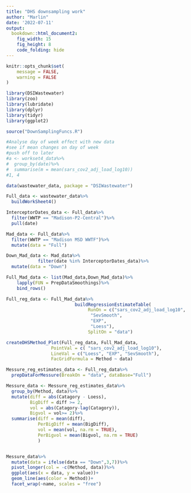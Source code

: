 ```yaml
---
title: "DHS downsampling work"
author: "Marlin"
date: '2022-07-11'
output: 
  bookdown::html_document2: 
    fig_width: 15
    fig_height: 8
    code_folding: hide
---
```



```r
knitr::opts_chunk$set(
	message = FALSE,
	warning = FALSE
)
```

```r
library(DSIWastewater)
library(zoo)
library(lubridate)
library(dplyr)
library(tidyr)
library(ggplot2)
```

```r
source("DownSamplingFuncs.R")
```

```r
#Analyse day of week effect with new data
#see if mean changes on day of week
#push off to later
#a <- workset4_data%>%
#  group_by(date)%>%
#  summarise(m = mean(sars_cov2_adj_load_log10))
#1, 4
```



```r
data(wastewater_data, package = "DSIWastewater")

Full_data <- wastewater_data%>%
  buildWorkSheet4()

InterceptorDates_data <- Full_data%>%
  filter(WWTP == "Madison-P2-Central")%>%
  pull(date)

Mad_data <- Full_data%>%
  filter(WWTP == "Madison MSD WWTF")%>%
  mutate(data = "Full")

Down_Mad_data <- Mad_data%>%
            filter(date %in% InterceptorDates_data)%>%
  mutate(data = "Down")
```

```r
Full_Mad_data <- list(Mad_data,Down_Mad_data)%>%
    lapply(FUN = PrepDataSmoothings)%>%
    bind_rows()

Full_reg_data <- Full_Mad_data%>%
                          buildRegressionEstimateTable(
                               RunOn = c("sars_cov2_adj_load_log10",
                                "SevSmooth",
                                "EXP",
                                "Loess"),
                               SplitOn = "data")

```

```r

createDHSMethod_Plot(Full_reg_data, Full_Mad_data, 
                 PointVal = c( "sars_cov2_adj_load_log10"),
                 LineVal = c("Loess", "EXP", "SevSmooth"),
                 FacGridFormula = Method ~ data)
```


```r


Messure_reg_estimates_data <- Full_reg_data%>%
  prepDataForMessure(BreakOn = "data", dataBase="Full")

Messure_data <- Messure_reg_estimates_data%>%
  group_by(Method, data)%>%
  mutate(diff = abs(Catagory - Loess),
         BigDiff = diff >= 2,
         vol = abs(Catagory-lag(Catagory)),
         Bigvol = vol>= 2)%>%
  summarise(diff = mean(diff),
            PerBigDiff = mean(BigDiff),
            vol = mean(vol, na.rm = TRUE),
            PerBigvol = mean(Bigvol, na.rm = TRUE)
            )


Messure_data%>%
  mutate(data = ifelse(data == "Down",3,7))%>%
  pivot_longer(col = -c(Method, data))%>%
  ggplot(aes(x = data, y = value))+
  geom_line(aes(color = Method))+
  facet_wrap(~name, scales = "free")
```
